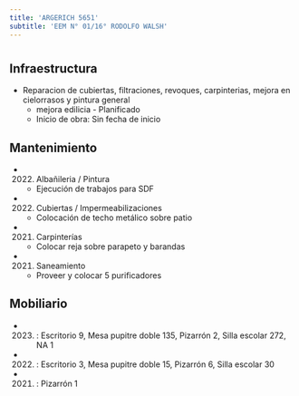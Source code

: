 ```yaml
---
title: 'ARGERICH 5651'
subtitle: 'EEM N° 01/16° RODOLFO WALSH'
---
```


#
## Infraestructura

* Reparacion de cubiertas, filtraciones, revoques, carpinterias, mejora en cielorrasos y pintura general 
    + mejora edilicia - Planificado 
    + Inicio de obra: Sin fecha de inicio 






## Mantenimiento

*  (2022) Albañileria / Pintura 
    + Ejecución de trabajos para SDF

*  (2022) Cubiertas / Impermeabilizaciones 
    + Colocación de techo metálico sobre patio

*  (2021) Carpinterías 
    + Colocar reja sobre parapeto y barandas

*  (2021) Saneamiento 
    + Proveer y colocar 5 purificadores





## Mobiliario

*  (2023) : Escritorio 9, Mesa pupitre doble 135, Pizarrón 2, Silla escolar 272, NA 1 

*  (2022) : Escritorio 3, Mesa pupitre doble 15, Pizarrón 6, Silla escolar 30 

*  (2021) : Pizarrón 1 



